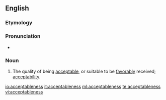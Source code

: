 ==English==

===Etymology===
{{suffix|acceptable|ness}}

===Pronunciation===
* {{a|US}} {{IPA|/æk.ˈsɛp.tə.bəl.nəs/}}

===Noun===
{{en-noun|-}}

# The quality of being [[acceptable]], or suitable to be [[favorably]] received; [[acceptability]].

[[io:acceptableness]]
[[it:acceptableness]]
[[ml:acceptableness]]
[[te:acceptableness]]
[[vi:acceptableness]]